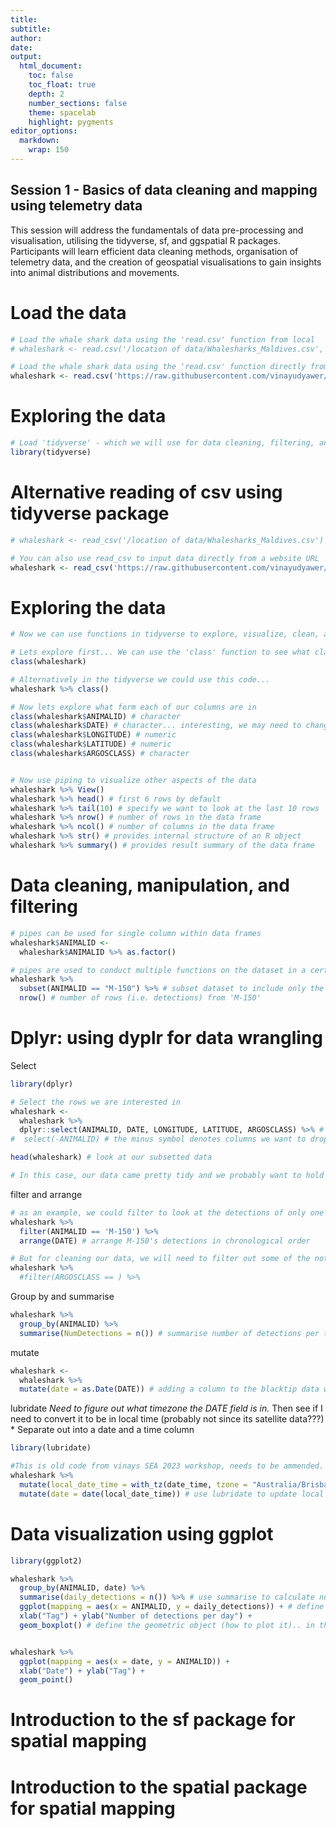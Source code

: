 ```yaml
---
title:
subtitle: 
author:
date:
output:
  html_document:
    toc: false
    toc_float: true 
    depth: 2
    number_sections: false
    theme: spacelab
    highlight: pygments
editor_options: 
  markdown: 
    wrap: 150
---
```


## Session 1 - Basics of data cleaning and mapping using telemetry data

This session will address the fundamentals of data pre-processing and visualisation, utilising the tidyverse, sf, and ggspatial R packages. Participants will learn efficient data cleaning methods, organisation of telemetry data, and the creation of geospatial visualisations to gain insights into animal distributions and movements.

# Load the data 
```r
# Load the whale shark data using the 'read.csv' function from local 
# whaleshark <- read.csv('/location of data/Whalesharks_Maldives.csv', header = TRUE)

# Load the whale shark data using the 'read.csv' function directly from github 
whaleshark <- read.csv('https://raw.githubusercontent.com/vinayudyawer/OCS2024_SDMworkshop/main/Data/Whalesharks_Maldives.csv', header = TRUE)
```


# Exploring the data 
```r
# Load 'tidyverse' - which we will use for data cleaning, filtering, and visualization 
library(tidyverse)
```

# Alternative reading of csv using tidyverse package
```r
# whaleshark <- read_csv('/location of data/Whalesharks_Maldives.csv')

# You can also use read_csv to input data directly from a website URL
whaleshark <- read_csv('https://raw.githubusercontent.com/vinayudyawer/OCS2024_SDMworkshop/main/Data/Whalesharks_Maldives.csv')
```
# Exploring the data 
```r

# Now we can use functions in tidyverse to explore, visualize, clean, and filter the data 

# Lets explore first... We can use the 'class' function to see what class our data is in
class(whaleshark)

# Alternatively in the tidyverse we could use this code...
whaleshark %>% class()

# Now lets explore what form each of our columns are in
class(whaleshark$ANIMALID) # character
class(whaleshark$DATE) # character... interesting, we may need to change this!
class(whaleshark$LONGITUDE) # numeric
class(whaleshark$LATITUDE) # numeric
class(whaleshark$ARGOSCLASS) # character


# Now use piping to visualize other aspects of the data
whaleshark %>% View()
whaleshark %>% head() # first 6 rows by default
whaleshark %>% tail(10) # specify we want to look at the last 10 rows
whaleshark %>% nrow() # number of rows in the data frame
whaleshark %>% ncol() # number of columns in the data frame
whaleshark %>% str() # provides internal structure of an R object
whaleshark %>% summary() # provides result summary of the data frame
```

# Data cleaning, manipulation, and filtering 
```r
# pipes can be used for single column within data frames
whaleshark$ANIMALID <-
  whaleshark$ANIMALID %>% as.factor()

# pipes are used to conduct multiple functions on the dataset in a certain order
whaleshark %>% 
  subset(ANIMALID == "M-150") %>% # subset dataset to include only the whale shark 'M-150'
  nrow() # number of rows (i.e. detections) from 'M-150'

```

# Dplyr: using dyplr for data wrangling

Select
```r
library(dplyr)

# Select the rows we are interested in
whaleshark <- 
  whaleshark %>% 
  dplyr::select(ANIMALID, DATE, LONGITUDE, LATITUDE, ARGOSCLASS) %>% # columns we want to include
#  select(-ANIMALID) # the minus symbol denotes columns we want to drop

head(whaleshark) # look at our subsetted data

# In this case, our data came pretty tidy and we probably want to hold on to all the columns for now. 
```

filter and arrange
```r
# as an example, we could filter to look at the detections of only one of our whale sharks 
whaleshark %>%
  filter(ANIMALID == 'M-150') %>%
  arrange(DATE) # arrange M-150's detections in chronological order

# But for cleaning our data, we will need to filter out some of the not quality data in the argos class column 
whaleshark %>%
  #filter(ARGOSCLASS == ) %>%
```

Group by and summarise
```r
whaleshark %>%
  group_by(ANIMALID) %>%
  summarise(NumDetections = n()) # summarise number of detections per tagged shark

```

mutate 
```r
whaleshark <-
  whaleshark %>%
  mutate(date = as.Date(DATE)) # adding a column to the blacktip data with date of each detection

```
lubridate 
 *Need to figure out what timezone the DATE field is in. 
 *Then see if I need to convert it to be in local time (probably not since its satellite data???)
 * Separate out into a date and a time column
```r
library(lubridate)

#This is old code from vinays SEA 2023 workshop, needs to be ammended. 
whaleshark %>% 
  mutate(local_date_time = with_tz(date_time, tzone = "Australia/Brisbane")) %>% # convert to local "Australia/Brisbane" date time (UTC + 10hrs)
  mutate(date = date(local_date_time)) # use lubridate to update local date time into a date field

```

# Data visualization using ggplot 

```r
library(ggplot2)   

whaleshark %>%
  group_by(ANIMALID, date) %>% 
  summarise(daily_detections = n()) %>% # use summarise to calculate numbers of detections per day per animal
  ggplot(mapping = aes(x = ANIMALID, y = daily_detections)) + # define the aesthetic map (what to plot)
  xlab("Tag") + ylab("Number of detections per day") +
  geom_boxplot() # define the geometric object (how to plot it).. in this case a boxplot 


whaleshark %>%
  ggplot(mapping = aes(x = date, y = ANIMALID)) + 
  xlab("Date") + ylab("Tag") +
  geom_point()

```

# Introduction to the sf package for spatial mapping 



# Introduction to the spatial package for spatial mapping 





